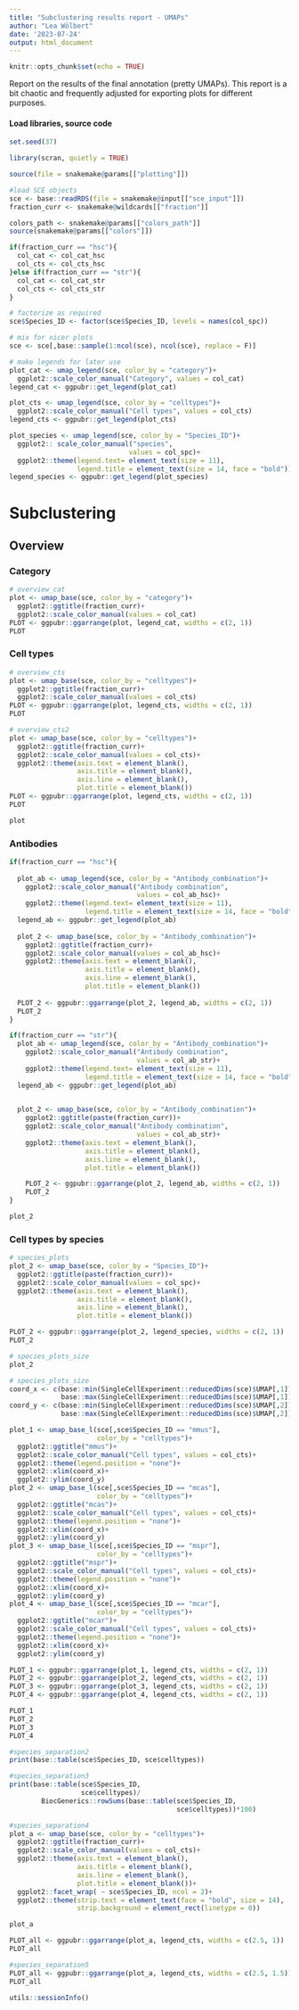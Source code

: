 ```yaml
---
title: "Subclustering results report - UMAPs"
author: "Lea Wölbert"
date: '2023-07-24'
output: html_document
---
```


```r
knitr::opts_chunk$set(echo = TRUE)
```

Report on the results of the final annotation (pretty UMAPs).
This report is a bit chaotic and frequently adjusted for exporting plots
for different purposes.

#### Load libraries, source code 

```r
set.seed(37)
```

```r
library(scran, quietly = TRUE) 
```

```r
source(file = snakemake@params[["plotting"]])
```

```r
#load SCE objects
sce <- base::readRDS(file = snakemake@input[["sce_input"]])
fraction_curr <- snakemake@wildcards[["fraction"]]
```

```r
colors_path <- snakemake@params[["colors_path"]]
source(snakemake@params[["colors"]])

if(fraction_curr == "hsc"){
  col_cat <- col_cat_hsc
  col_cts <- col_cts_hsc
}else if(fraction_curr == "str"){
  col_cat <- col_cat_str
  col_cts <- col_cts_str
}

# factorize as required
sce$Species_ID <- factor(sce$Species_ID, levels = names(col_spc))

# mix for nicer plots
sce <- sce[,base::sample(1:ncol(sce), ncol(sce), replace = F)]
```

```r
# make legends for later use
plot_cat <- umap_legend(sce, color_by = "category")+
  ggplot2::scale_color_manual("Category", values = col_cat)
legend_cat <- ggpubr::get_legend(plot_cat)

plot_cts <- umap_legend(sce, color_by = "celltypes")+
  ggplot2::scale_color_manual("Cell types", values = col_cts)
legend_cts <- ggpubr::get_legend(plot_cts)

plot_species <- umap_legend(sce, color_by = "Species_ID")+
  ggplot2:: scale_color_manual("species", 
                              values = col_spc)+
  ggplot2::theme(legend.text= element_text(size = 11),
                 legend.title = element_text(size = 14, face = "bold"))
legend_species <- ggpubr::get_legend(plot_species)
```

# Subclustering 

## Overview

### Category

```r
# overview_cat
plot <- umap_base(sce, color_by = "category")+ 
  ggplot2::ggtitle(fraction_curr)+
  ggplot2::scale_color_manual(values = col_cat)
PLOT <- ggpubr::ggarrange(plot, legend_cat, widths = c(2, 1))
PLOT
```

### Cell types

```r
# overview_cts
plot <- umap_base(sce, color_by = "celltypes")+ 
  ggplot2::ggtitle(fraction_curr)+
  ggplot2::scale_color_manual(values = col_cts)  
PLOT <- ggpubr::ggarrange(plot, legend_cts, widths = c(2, 1))
PLOT
```

```r
# overview_cts2
plot <- umap_base(sce, color_by = "celltypes")+ 
  ggplot2::ggtitle(fraction_curr)+
  ggplot2::scale_color_manual(values = col_cts)+
  ggplot2::theme(axis.text = element_blank(),
                 axis.title = element_blank(),
                 axis.line = element_blank(),
                 plot.title = element_blank())
PLOT <- ggpubr::ggarrange(plot, legend_cts, widths = c(2, 1))
PLOT
```

```r
plot
```

### Antibodies

```r

if(fraction_curr == "hsc"){
  
  plot_ab <- umap_legend(sce, color_by = "Antibody_combination")+
    ggplot2::scale_color_manual("Antibody combination", 
                                values = col_ab_hsc)+
    ggplot2::theme(legend.text= element_text(size = 11),
                   legend.title = element_text(size = 14, face = "bold"))
  legend_ab <- ggpubr::get_legend(plot_ab)
  
  plot_2 <- umap_base(sce, color_by = "Antibody_combination")+ 
    ggplot2::ggtitle(fraction_curr)+
    ggplot2::scale_color_manual(values = col_ab_hsc)+
    ggplot2::theme(axis.text = element_blank(),
                   axis.title = element_blank(),
                   axis.line = element_blank(),
                   plot.title = element_blank())
  
  PLOT_2 <- ggpubr::ggarrange(plot_2, legend_ab, widths = c(2, 1))
  PLOT_2
}
```

```r
if(fraction_curr == "str"){
  plot_ab <- umap_legend(sce, color_by = "Antibody_combination")+
    ggplot2::scale_color_manual("Antibody combination", 
                                values = col_ab_str)+
    ggplot2::theme(legend.text= element_text(size = 11),
                   legend.title = element_text(size = 14, face = "bold"))
  legend_ab <- ggpubr::get_legend(plot_ab)

  
  plot_2 <- umap_base(sce, color_by = "Antibody_combination")+ 
    ggplot2::ggtitle(paste(fraction_curr))+
    ggplot2::scale_color_manual("Antibody combination", 
                                values = col_ab_str)+
    ggplot2::theme(axis.text = element_blank(),
                   axis.title = element_blank(),
                   axis.line = element_blank(),
                   plot.title = element_blank())

    PLOT_2 <- ggpubr::ggarrange(plot_2, legend_ab, widths = c(2, 1))
    PLOT_2
}
```

```r
plot_2
```

### Cell types by species 

```r
# species_plots
plot_2 <- umap_base(sce, color_by = "Species_ID")+ 
  ggplot2::ggtitle(paste(fraction_curr))+
  ggplot2::scale_color_manual(values = col_spc)+
  ggplot2::theme(axis.text = element_blank(),
                 axis.title = element_blank(),
                 axis.line = element_blank(),
                 plot.title = element_blank())

PLOT_2 <- ggpubr::ggarrange(plot_2, legend_species, widths = c(2, 1))
PLOT_2
```

```r
# species_plots_size
plot_2
```

```r
# species_plots_size
coord_x <- c(base::min(SingleCellExperiment::reducedDims(sce)$UMAP[,1]), 
             base::max(SingleCellExperiment::reducedDims(sce)$UMAP[,1]))
coord_y <- c(base::min(SingleCellExperiment::reducedDims(sce)$UMAP[,2]), 
             base::max(SingleCellExperiment::reducedDims(sce)$UMAP[,2]))

plot_1 <- umap_base_l(sce[,sce$Species_ID == "mmus"], 
                      color_by = "celltypes")+
  ggplot2::ggtitle("mmus")+
  ggplot2::scale_color_manual("Cell types", values = col_cts)+
  ggplot2::theme(legend.position = "none")+
  ggplot2::xlim(coord_x)+
  ggplot2::ylim(coord_y)
plot_2 <- umap_base_l(sce[,sce$Species_ID == "mcas"], 
                      color_by = "celltypes")+
  ggplot2::ggtitle("mcas")+
  ggplot2::scale_color_manual("Cell types", values = col_cts)+
  ggplot2::theme(legend.position = "none")+
  ggplot2::xlim(coord_x)+
  ggplot2::ylim(coord_y)
plot_3 <- umap_base_l(sce[,sce$Species_ID == "mspr"], 
                      color_by = "celltypes")+
  ggplot2::ggtitle("mspr")+
  ggplot2::scale_color_manual("Cell types", values = col_cts)+
  ggplot2::theme(legend.position = "none")+
  ggplot2::xlim(coord_x)+
  ggplot2::ylim(coord_y)
plot_4 <- umap_base_l(sce[,sce$Species_ID == "mcar"], 
                      color_by = "celltypes")+
  ggplot2::ggtitle("mcar")+
  ggplot2::scale_color_manual("Cell types", values = col_cts)+
  ggplot2::theme(legend.position = "none")+
  ggplot2::xlim(coord_x)+
  ggplot2::ylim(coord_y)

PLOT_1 <- ggpubr::ggarrange(plot_1, legend_cts, widths = c(2, 1))
PLOT_2 <- ggpubr::ggarrange(plot_2, legend_cts, widths = c(2, 1))
PLOT_3 <- ggpubr::ggarrange(plot_3, legend_cts, widths = c(2, 1))
PLOT_4 <- ggpubr::ggarrange(plot_4, legend_cts, widths = c(2, 1))

PLOT_1
PLOT_2
PLOT_3
PLOT_4
```

```r
#species_separation2
print(base::table(sce$Species_ID, sce$celltypes))
```

```r
#species_separation3
print(base::table(sce$Species_ID,
                  sce$celltypes)/
        BiocGenerics::rowSums(base::table(sce$Species_ID, 
                                          sce$celltypes))*100)
```

```r
#species_separation4
plot_a <- umap_base(sce, color_by = "celltypes")+ 
  ggplot2::ggtitle(fraction_curr)+
  ggplot2::scale_color_manual(values = col_cts)+
  ggplot2::theme(axis.text = element_blank(),
                 axis.title = element_blank(),
                 axis.line = element_blank(),
                 plot.title = element_blank())+
  ggplot2::facet_wrap( ~ sce$Species_ID, ncol = 2)+
  ggplot2::theme(strip.text = element_text(face = "bold", size = 14),
                 strip.background = element_rect(linetype = 0))

plot_a

PLOT_all <- ggpubr::ggarrange(plot_a, legend_cts, widths = c(2.5, 1))
PLOT_all
```

```r
#species_separation5
PLOT_all <- ggpubr::ggarrange(plot_a, legend_cts, widths = c(2.5, 1.5))
PLOT_all
```

```r
utils::sessionInfo()
```
